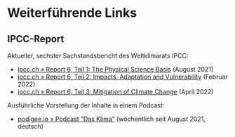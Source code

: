 # Weiterführende Links {#sec-appendix-links}

## IPCC-Report {#sec-appendix-links-ipcc}

Aktueller, sechster Sachstandsbericht des Weltklimarats IPCC:

- [ipcc.ch » Report 6, Teil 1: The Physical Science Basis](https://www.ipcc.ch/report/sixth-assessment-report-working-group-i/) (August 2021)
- [ipcc.ch » Report 6, Teil 2: Impacts, Adaptation and Vulnerability](https://www.ipcc.ch/report/sixth-assessment-report-working-group-ii/) (Februar 2022)
- [ipcc.ch » Report 6, Teil 3: Mitigation of Climate Change](https://www.ipcc.ch/report/sixth-assessment-report-working-group-3/) (April 2022)

Ausführliche Vorstellung der Inhalte in einem Podcast:

- [podigee.io » Podcast "Das Klima"](https://dasklima.podigee.io/) (wöchentlich seit August 2021, deutsch)
